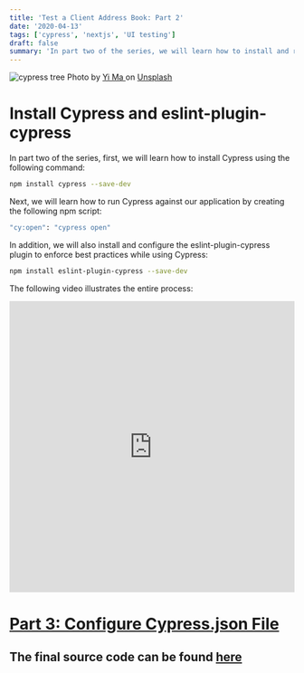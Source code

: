 ```yaml
---
title: 'Test a Client Address Book: Part 2'
date: '2020-04-13'
tags: ['cypress', 'nextjs', 'UI testing']
draft: false
summary: 'In part two of the series, we will learn how to install and run Cypress against our application...'
---
```


<div className="text-center">
  <Image alt="cypress tree" src="/static/images/cypress.jpg" width={600} height={434} />
  Photo by <a href="https://unsplash.com/@mattsouya?utm_source=unsplash&utm_medium=referral&utm_content=creditCopyText">
    Yi Ma
  </a> on <a href="https://unsplash.com/s/photos/cypress?utm_source=unsplash&utm_medium=referral&utm_content=creditCopyText">Unsplash</a>
</div>

# Install Cypress and eslint-plugin-cypress

In part two of the series, first, we will learn how to install Cypress using the following command:

```bash
npm install cypress --save-dev
```

Next, we will learn how to run Cypress against our application by creating the following npm script:

```bash
"cy:open": "cypress open"
```

In addition, we will also install and configure the eslint-plugin-cypress plugin to enforce best practices while using Cypress:

```bash
npm install eslint-plugin-cypress --save-dev
```

The following video illustrates the entire process:

<div style={{ marginBottom: '2em' }}>
  <iframe
    width="100%"
    height="515"
    src="https://www.youtube.com/embed/dkekN7rKF1Y"
    title="YouTube video player"
    frameBorder="0"
    allow="accelerometer; autoplay; clipboard-write; encrypted-media; gyroscope; picture-in-picture"
    allowFullScreen
  ></iframe>
</div>

<h1 style={{ marginTop: '2em' }}>
  <a href="/blog/cypress-testing/test-a-nextjs-app-part-3">Part 3: Configure Cypress.json File</a>
</h1>

## The final source code can be found [here](https://github.com/Scrump31/Client-Manager/tree/cypress)
